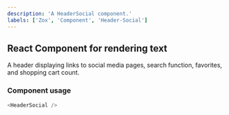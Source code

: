```yaml
---
description: 'A HeaderSocial component.'
labels: ['Zox', 'Component', 'Header-Social']
---
```



## React Component for rendering text

A header displaying links to social media pages, search function, favorites, and shopping cart count.

### Component usage
```js
<HeaderSocial />
```

